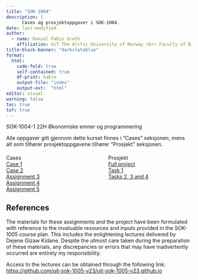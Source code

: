 ```yaml
---
title: "SOK-1004"
description: |
      Cases og prosjektoppgaver i SOK-1004.  
date: last-modified
author:
  - name: Daniel Fabio Groth
    affiliation: UiT The Arctic University of Norway <br> Faculty of Biosciences, Fisheries and Economics.
title-block-banner: "darkslateblue"
format:
  html: 
    code-fold: true
    self-contained: true
    df-print: kable
    output-file: "index"
    output-ext:  "html"
editor: visual
warning: false
toc: true
tof: true
---
```


SOK-1004-1 22H Økonomiske emner og programmering

Alle oppgaver gitt gjennom dette kurset finnes i "Cases" seksjonen, mens alt som tilhører prosjektoppgavene tilhører "Prosjekt" seksjonen.

```{=html}
<div class="center" style="display: flex; justify-content: space-between; margin-top: 20px;">
      <div style="width: 45%; position: relative;">
        <div class="content-overlay">
          <div class="text-overlay">Cases</div>
            <a href="/SOK-1004/Cases/Case_1_reworked.html" class="larger">Case 1</a>
            <br>
            <a href="/SOK-1003/Cases/Case_2_reworked.html" class="larger">Case 2</a>
            <br>
            <a href="/SOK-1005/Assignments/Assignment3.html" class="larger">Assignment 3</a>
            <br>
            <a href="/SOK-1005/Assignments/Assignment4.html" class="larger">Assignment 4</a>
            <br>
            <a href="/SOK-1005/Assignments/Assignment5.html" class="larger">Assignment 5</a>
        </div>
    </div>
    <div style="width: 45%; position: relative;">
        <div class="content-overlay">
          <div class="text-overlay">Prosjekt</div>
            <a href="/SOK-1005/Prosjektoppgave/index.html" class="larger">Full project</a>
            <br>
            <a href="/SOK-1005/Prosjektoppgave/3_11_Task1_SOK1005_Project_V23.html" class="larger">Task 1</a>
            <br>
            <a href="/SOK-1005/Prosjektoppgave/3_11_Task2_3_4_SOK1005_Project_V23.html" class="larger">Tasks 2, 3 and 4</a>
        </div>
    </div>
</div>
```

## References

The materials for these assignments and the project have been formulated with reference to the invaluable resources and inputs provided in the SOK-1005 course plan. This includes the enlightening lectures delivered by Dejene Gizaw Kidane. Despite the utmost care taken during the preparation of these materials, any discrepancies or errors that may have inadvertently occurred are entirely my responsibility.

Access to the lectures can be obtained through the following link: <https://github.com/uit-sok-1005-v23/uit-sok-1005-v23.github.io>